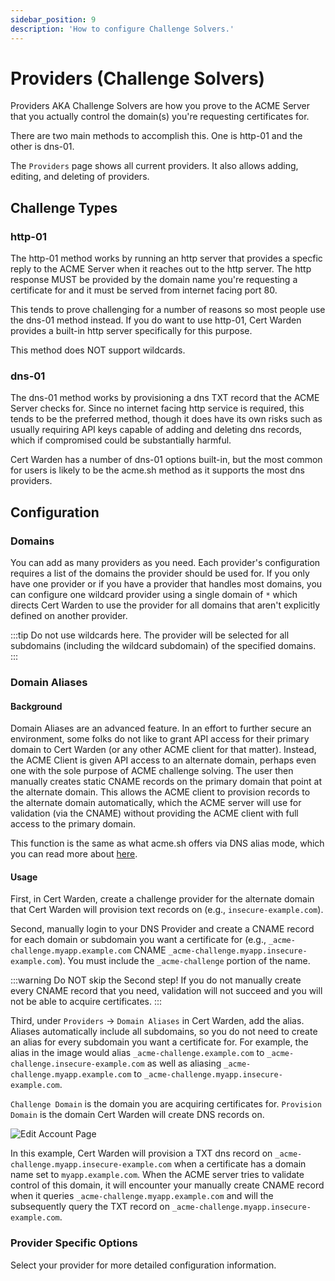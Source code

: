 ```yaml
---
sidebar_position: 9
description: 'How to configure Challenge Solvers.'
---
```


# Providers (Challenge Solvers)

Providers AKA Challenge Solvers are how you prove to the ACME Server that you 
actually control the domain(s) you're requesting certificates for.

There are two main methods to accomplish this. One is http-01 and the other is 
dns-01.

The `Providers` page shows all current providers. It also allows adding, 
editing, and deleting of providers.

## Challenge Types

### http-01

The http-01 method works by running an http server that provides a specfic 
reply to the ACME Server when it reaches out to the http server. The 
http response MUST be provided by the domain name you're requesting a 
certificate for and it must be served from internet facing port 80.

This tends to prove challenging for a number of reasons so 
most people use the dns-01 method instead. If you do want to use http-01, Cert Warden
provides a built-in http server specifically for this purpose.

This method does NOT support wildcards.

### dns-01

The dns-01 method works by provisioning a dns TXT record that the ACME Server
checks for. Since no internet facing http service is required, this tends to 
be the preferred method, though it does have its own risks such as usually 
requiring API keys capable of adding and deleting dns records, which if 
compromised could be substantially harmful.

Cert Warden has a number of dns-01 options built-in, but the most common for users 
is likely to be the acme.sh method as it supports the most dns providers.

## Configuration

### Domains

You can add as many providers as you need. Each provider's configuration requires
a list of the domains the provider should be used for. If you only have one 
provider or if you have a provider that handles most domains, you can configure
one wildcard provider using a single domain of `*` which directs Cert Warden to use
the provider for all domains that aren't explicitly defined on another provider.

:::tip
Do not use wildcards here. The provider will be selected for all subdomains 
(including the wildcard subdomain) of the specified domains.
:::

### Domain Aliases

#### Background

Domain Aliases are an advanced feature. In an effort to further secure an environment,
some folks do not like to grant API access for their primary domain to Cert Warden 
(or any other ACME client for that matter). Instead, the ACME Client is given API 
access to an alternate domain, perhaps even one with the sole purpose of ACME challenge
solving. The user then manually creates static CNAME records on the primary domain that
point at the alternate domain. This allows the ACME client to provision records to the
alternate domain automatically, which the ACME server will use for validation (via the
CNAME) without providing the ACME client with full access to the primary domain.

This function is the same as what acme.sh offers via DNS alias mode, which you can
read more about [here](https://github.com/acmesh-official/acme.sh/wiki/DNS-alias-mode).

#### Usage

First, in Cert Warden, create a challenge provider for the alternate domain that Cert
Warden will provision text records on (e.g., `insecure-example.com`).

Second, manually login to your DNS Provider and create a CNAME record for each domain
or subdomain you want a certificate for (e.g., `_acme-challenge.myapp.example.com` CNAME 
`_acme-challenge.myapp.insecure-example.com`). You must include the `_acme-challenge`
portion of the name.

:::warning
Do NOT skip the Second step! If you do not manually create every CNAME record that you
need, validation will not succeed and you will not be able to acquire certificates.
:::

Third, under `Providers` -> `Domain Aliases` in Cert Warden, add the alias. Aliases
automatically include all subdomains, so you do not need to create an alias for every
subdomain you want a certificate for. For example, the alias in the image would alias
`_acme-challenge.example.com` to `_acme-challenge.insecure-example.com` as well as
aliasing `_acme-challenge.myapp.example.com` to `_acme-challenge.myapp.insecure-example.com`.

`Challenge Domain` is the domain you are acquiring certificates for. `Provision Domain`
is the domain Cert Warden will create DNS records on.

![Edit Account Page](/img/screenshots/domain_aliases.png)

In this example, Cert Warden will provision a TXT dns record on
`_acme-challenge.myapp.insecure-example.com` when a certificate has a domain name set
to `myapp.example.com`. When the ACME server tries to validate control of this domain,
it will encounter your manually create CNAME record when it queries
`_acme-challenge.myapp.example.com` and will the subsequently query the TXT record on
`_acme-challenge.myapp.insecure-example.com`.

### Provider Specific Options

Select your provider for more detailed configuration information.


<DocCardList />
